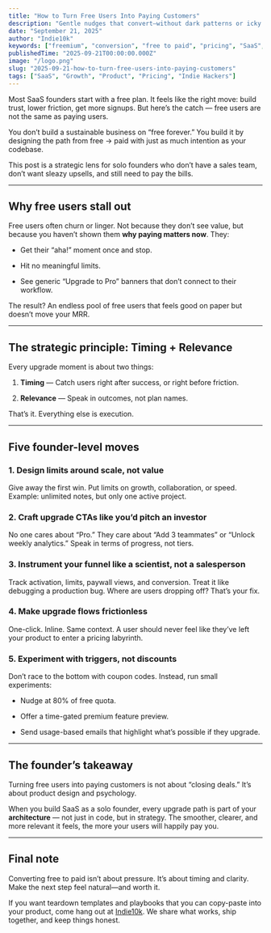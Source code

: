 ```yaml
---
title: "How to Turn Free Users Into Paying Customers"
description: "Gentle nudges that convert—without dark patterns or icky tricks. Practical ways to move folks from free to paid."
date: "September 21, 2025"
author: "Indie10k"
keywords: ["freemium", "conversion", "free to paid", "pricing", "SaaS", "activation", "Indie10k"]
publishedTime: "2025-09-21T00:00:00.000Z"
image: "/logo.png"
slug: "2025-09-21-how-to-turn-free-users-into-paying-customers"
tags: ["SaaS", "Growth", "Product", "Pricing", "Indie Hackers"]
---
```


Most SaaS founders start with a free plan. It feels like the right move: build trust, lower friction, get more signups. But here’s the catch — free users are not the same as paying users.

You don’t build a sustainable business on “free forever.” You build it by designing the path from free → paid with just as much intention as your codebase.

This post is a strategic lens for solo founders who don’t have a sales team, don’t want sleazy upsells, and still need to pay the bills.

----------

## Why free users stall out

Free users often churn or linger. Not because they don’t see value, but because you haven’t shown them **why paying matters now**. They:

-   Get their “aha!” moment once and stop.
    
-   Hit no meaningful limits.
    
-   See generic “Upgrade to Pro” banners that don’t connect to their workflow.
    

The result? An endless pool of free users that feels good on paper but doesn’t move your MRR.

----------

## The strategic principle: Timing + Relevance

Every upgrade moment is about two things:

1.  **Timing** — Catch users right after success, or right before friction.
    
2.  **Relevance** — Speak in outcomes, not plan names.
    

That’s it. Everything else is execution.

----------

## Five founder-level moves

### 1. Design limits around scale, not value

Give away the first win. Put limits on growth, collaboration, or speed. Example: unlimited notes, but only one active project.

### 2. Craft upgrade CTAs like you’d pitch an investor

No one cares about “Pro.” They care about “Add 3 teammates” or “Unlock weekly analytics.” Speak in terms of progress, not tiers.

### 3. Instrument your funnel like a scientist, not a salesperson

Track activation, limits, paywall views, and conversion. Treat it like debugging a production bug. Where are users dropping off? That’s your fix.

### 4. Make upgrade flows frictionless

One-click. Inline. Same context. A user should never feel like they’ve left your product to enter a pricing labyrinth.

### 5. Experiment with triggers, not discounts

Don’t race to the bottom with coupon codes. Instead, run small experiments:

-   Nudge at 80% of free quota.
    
-   Offer a time-gated premium feature preview.
    
-   Send usage-based emails that highlight what’s possible if they upgrade.
    

----------

## The founder’s takeaway

Turning free users into paying customers is not about “closing deals.” It’s about product design and psychology.

When you build SaaS as a solo founder, every upgrade path is part of your **architecture** — not just in code, but in strategy. The smoother, clearer, and more relevant it feels, the more your users will happily pay you.

---

## Final note

Converting free to paid isn’t about pressure. It’s about timing and clarity. Make the next step feel natural—and worth it.

If you want teardown templates and playbooks that you can copy-paste into your product, come hang out at [Indie10k](/). We share what works, ship together, and keep things honest.
